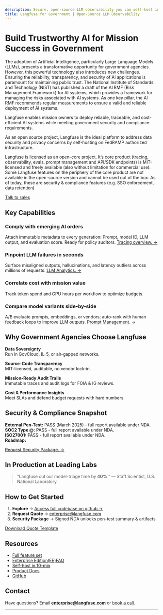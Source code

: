 ```yaml
---
description: Secure, open-source LLM observability you can self-host in GovCloud, IL-5, or air-gapped environments.
title: Langfuse for Government | Open-Source LLM Observability
---
```



# Build Trustworthy AI for Mission Success in Government

The adoption of Artificial Intelligence, particularly Large Language Models (LLMs), presents a transformative opportunity for government agencies. However, this powerful technology also introduces new challenges. Ensuring the reliability, transparency, and security of AI applications is paramount for maintaining public trust. The National Institute of Standards and Technology (NIST) has published a draft of the AI RMF (Risk Management Framework) for AI systems, which provides a framework for managing the risks associated with AI systems. As one key pillar, the AI RMF recommends regular measurements to ensure a valid and reliable deployment of AI systems.


<Callout>
Langfuse enables mission owners to deploy reliable, traceable, and cost-efficient AI systems while meeting government security and compliance requirements.
</Callout>

As an open source project, Langfuse is the ideal platform to address data security and privacy concerns by self-hosting on FedRAMP authorized infrastructure.

Langfuse is licensed as an open-core project. It’s core product (tracing, observability, evals, prompt management and API/SDK endpoints) is MIT-licensed and freely available (also without limitation for commercial use). Some Langfuse features on the periphery of the core product are not available in the open-source version and cannot be used out of the box. As of today, these are security & compliance features (e.g. SSO enforcement, data retention)


<a href="/talk-to-sales" className="button-primary">Talk to sales</a>


## Key Capabilities

<div className="grid grid-cols-1 md:grid-cols-2 gap-6 mt-6 mb-10">
  <div className="rounded-lg border border-gray-200 p-6 shadow-sm">
    <h3 className="text-lg font-semibold mb-2">Comply with emerging AI orders</h3>
    <p>Attach immutable metadata to every generation: Prompt, model ID, LLM output, and evaluation score. Ready for policy auditors. <a href="/docs/tracing" className="text-blue-600 hover:underline">Tracing overview. →</a></p>
  </div>
  
  <div className="rounded-lg border border-gray-200 p-6 shadow-sm">
    <h3 className="text-lg font-semibold mb-2">Pinpoint LLM failures in seconds</h3>
    <p>Surface misaligned outputs, hallucinations, and latency outliers across millions of requests. <a href="/docs/analytics/overview" className="text-blue-600 hover:underline">LLM Analytics. →</a></p>
  </div>
  
  <div className="rounded-lg border border-gray-200 p-6 shadow-sm">
    <h3 className="text-lg font-semibold mb-2">Correlate cost with mission value</h3>
    <p>Track token spend and GPU hours per workflow to optimize budgets.</p>
  </div>
  
  <div className="rounded-lg border border-gray-200 p-6 shadow-sm">
    <h3 className="text-lg font-semibold mb-2">Compare model variants side-by-side</h3>
    <p>A/B evaluate prompts, embeddings, or vendors; auto-rank with human feedback loops to improve LLM outputs. <a href="/docs/prompts/get-started" className="text-blue-600 hover:underline">Prompt Management. →</a></p>
  </div>
</div>


## Why Government Agencies Choose Langfuse

**Data Sovereignty**  
Run in GovCloud, IL-5, or air-gapped networks.

**Source-Code Transparency**  
MIT-licensed, auditable, no vendor lock-in.

**Mission-Ready Audit Trails**  
Immutable traces and audit logs for FOIA & IG reviews.

**Cost & Performance Insights**  
Meet SLAs and defend budget requests with hard numbers.


## Security & Compliance Snapshot

**External Pen-Test:** PASS (March 2025) - full report available under NDA.<br/>
**SOC2 Type @:** PASS - full report available under NDA. <br/>
**ISO27001:** PASS - full report available under NDA.  <br/>
**Roadmap:** <RoadmapBadge milestone="NIST AI RMF Support" eta="TBA" />  

<a href="https://docs.google.com/forms/d/e/1FAIpQLSeNQZqV69mY59zPQ2t2wPOvGIpVjg0lsz4Rgqe1INGaHq1PnQ/viewform" className="text-blue-600 hover:underline">Request Security Package. →</a>

## In Production at Leading Labs

> “Langfuse cut our model-triage time by **40%**.” — Staff Scientist, U.S. National Laboratory

## How to Get Started

1. **Explore** → <a href="https://github.com/langfuse/langfuse">Access full codebase on github.→</a>
2. **Request Quote** → [enterprise@langfuse.com](mailto:enterprise@langfuse.com)
3. **Security Package** → Signed NDA unlocks pen-test summary & artifacts

[Download Quote Template](/_assets/langfuse-quote-template.docx)

## Resources

- [Full feature set](/pricing-self-host) 
- [Enterprise Edition(EE)FAQ](/open-source#enterprise-edition-ee-faq) 
- [Self-host in 10-min](/self-hosting/quickstart)
- [Product Docs](/docs)
- [GitHub](https://github.com/langfuse/langfuse)


## Contact

Have questions? Email **enterprise@langfuse.com** or [book a call](/talk-to-sales).

---
